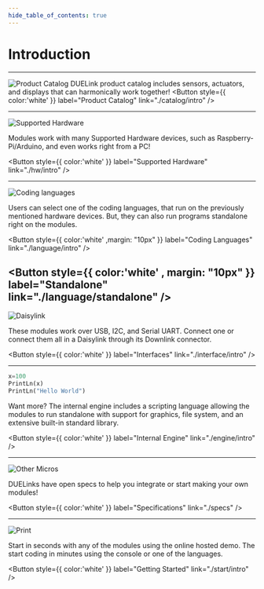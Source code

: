 ```yaml
---
hide_table_of_contents: true
---
```


# Introduction

---

<div style={{display: 'block',  justifyContent: 'center', alignItems: 'center', textAlign: 'center'}}>


![Product Catalog](pathname:///img/duelink-modules.png)
DUELink product catalog includes sensors, actuators, and displays that can harmonically work together!
<Button
  style={{ color:'white' }}
  label="Product Catalog"
  link="./catalog/intro"
/>

---

![Supported Hardware](pathname:///img/supported-hardware-jst.png)

Modules work with many Supported Hardware devices, such as Raspberry-Pi/Arduino, and even works right from a PC!

<Button
  style={{ color:'white' }}
  label="Supported Hardware"
  link="./hw/intro"
/>

---

![Coding languages](pathname:///img/languages.png)

Users can select one of the coding languages, that run on the previously mentioned hardware devices. But, they can also run programs standalone right on the modules.

<Button
  style={{ color:'white' ,margin: "10px" }}
  label="Coding Languages"
  link="./language/intro"
/>

<Button
  style={{ color:'white' , margin: "10px" }}
  label="Standalone"
  link="./language/standalone"
/>
---

![Daisylink](pathname:///img/daisylink.png)

These modules work over USB, I2C, and Serial UART. Connect one or connect them all in a Daisylink through its Downlink connector.


<Button
  style={{ color:'white' }}
  label="Interfaces"
  link="./interface/intro"
/>

---


```py
x=100
PrintLn(x)
PrintLn("Hello World")
```
Want more? The internal engine includes a scripting language allowing the modules to run standalone with support for graphics, file system, and an extensive built-in standard library.

<Button
  style={{ color:'white' }}
  label="Internal Engine"
  link="./engine/intro"
/>

---

![Other Micros](pathname:///img/duelink-hole-specs.png)

DUELinks have open specs to help you integrate or start making your own modules!

<Button
  style={{ color:'white' }}
  label="Specifications"
  link="./specs"
/>


---

![Print](pathname:///img/getting-started.png)

Start in seconds with any of the modules using the online hosted demo. The start coding in minutes using the console or one of the languages.

<Button
  style={{ color:'white' }}
  label="Getting Started"
  link="./start/intro"
/>


</div>